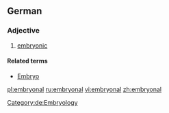 ==German==

===Adjective===
{{de-adj|-}}

# [[embryonic]]

====Related terms====
*[[Embryo]]

[[Category:de:Embryology]]

[[pl:embryonal]]
[[ru:embryonal]]
[[vi:embryonal]]
[[zh:embryonal]]